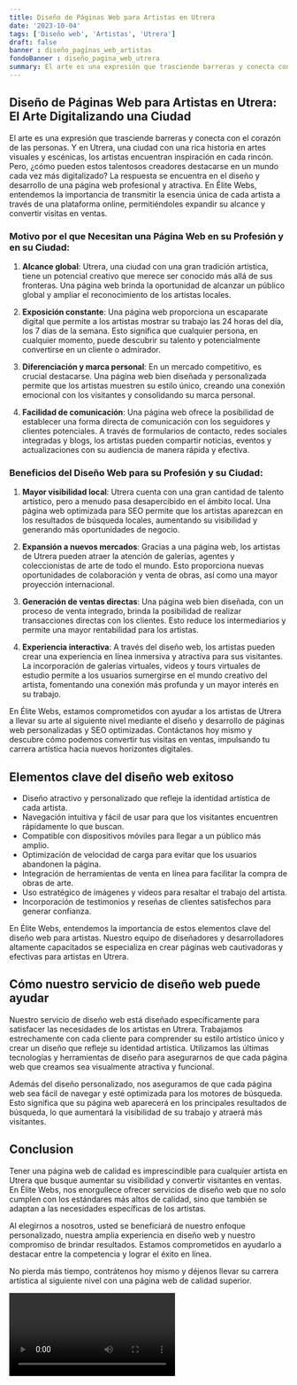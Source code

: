 ```yaml
---
title: Diseño de Páginas Web para Artistas en Utrera
date: '2023-10-04'
tags: ['Diseño web', 'Artistas', 'Utrera']
draft: false
banner : diseño_paginas_web_artistas
fondoBanner : diseño_pagina_web_utrera
summary: El arte es una expresión que trasciende barreras y conecta con el corazón de las personas. Y en Utrera, una ciudad con una rica historia en artes visuales y escénicas, los artistas encuentran inspiración en cada rincón. Pero, ¿cómo pueden estos talentosos creadores destacarse en un mundo cada vez más digitalizado? La respuesta se encuentra en el diseño y desarrollo de una página web profesional y atractiva. En Élite Webs, entendemos la importancia de transmitir la esencia única de cada artista a través de una plataforma online, permitiéndoles expandir su alcance y convertir visitas en ventas.
---
```


## Diseño de Páginas Web para Artistas en Utrera: El Arte Digitalizando una Ciudad

El arte es una expresión que trasciende barreras y conecta con el corazón de las personas. Y en Utrera, una ciudad con una rica historia en artes visuales y escénicas, los artistas encuentran inspiración en cada rincón. Pero, ¿cómo pueden estos talentosos creadores destacarse en un mundo cada vez más digitalizado? La respuesta se encuentra en el diseño y desarrollo de una página web profesional y atractiva. En Élite Webs, entendemos la importancia de transmitir la esencia única de cada artista a través de una plataforma online, permitiéndoles expandir su alcance y convertir visitas en ventas.

### Motivo por el que Necesitan una Página Web en su Profesión y en su Ciudad:

1. **Alcance global**: Utrera, una ciudad con una gran tradición artística, tiene un potencial creativo que merece ser conocido más allá de sus fronteras. Una página web brinda la oportunidad de alcanzar un público global y ampliar el reconocimiento de los artistas locales.

2. **Exposición constante**: Una página web proporciona un escaparate digital que permite a los artistas mostrar su trabajo las 24 horas del día, los 7 días de la semana. Esto significa que cualquier persona, en cualquier momento, puede descubrir su talento y potencialmente convertirse en un cliente o admirador.

3. **Diferenciación y marca personal**: En un mercado competitivo, es crucial destacarse. Una página web bien diseñada y personalizada permite que los artistas muestren su estilo único, creando una conexión emocional con los visitantes y consolidando su marca personal.

4. **Facilidad de comunicación**: Una página web ofrece la posibilidad de establecer una forma directa de comunicación con los seguidores y clientes potenciales. A través de formularios de contacto, redes sociales integradas y blogs, los artistas pueden compartir noticias, eventos y actualizaciones con su audiencia de manera rápida y efectiva.

### Beneficios del Diseño Web para su Profesión y su Ciudad:

1. **Mayor visibilidad local**: Utrera cuenta con una gran cantidad de talento artístico, pero a menudo pasa desapercibido en el ámbito local. Una página web optimizada para SEO permite que los artistas aparezcan en los resultados de búsqueda locales, aumentando su visibilidad y generando más oportunidades de negocio.

2. **Expansión a nuevos mercados**: Gracias a una página web, los artistas de Utrera pueden atraer la atención de galerías, agentes y coleccionistas de arte de todo el mundo. Esto proporciona nuevas oportunidades de colaboración y venta de obras, así como una mayor proyección internacional.

3. **Generación de ventas directas**: Una página web bien diseñada, con un proceso de venta integrado, brinda la posibilidad de realizar transacciones directas con los clientes. Esto reduce los intermediarios y permite una mayor rentabilidad para los artistas.

4. **Experiencia interactiva**: A través del diseño web, los artistas pueden crear una experiencia en línea inmersiva y atractiva para sus visitantes. La incorporación de galerías virtuales, videos y tours virtuales de estudio permite a los usuarios sumergirse en el mundo creativo del artista, fomentando una conexión más profunda y un mayor interés en su trabajo.

En Élite Webs, estamos comprometidos con ayudar a los artistas de Utrera a llevar su arte al siguiente nivel mediante el diseño y desarrollo de páginas web personalizadas y SEO optimizadas. Contáctanos hoy mismo y descubre cómo podemos convertir tus visitas en ventas, impulsando tu carrera artística hacia nuevos horizontes digitales.

<GifSeo />

<Cta />

## Elementos clave del diseño web exitoso

- Diseño atractivo y personalizado que refleje la identidad artística de cada artista.
- Navegación intuitiva y fácil de usar para que los visitantes encuentren rápidamente lo que buscan.
- Compatible con dispositivos móviles para llegar a un público más amplio.
- Optimización de velocidad de carga para evitar que los usuarios abandonen la página.
- Integración de herramientas de venta en línea para facilitar la compra de obras de arte.
- Uso estratégico de imágenes y videos para resaltar el trabajo del artista.
- Incorporación de testimonios y reseñas de clientes satisfechos para generar confianza.

En Élite Webs, entendemos la importancia de estos elementos clave del diseño web para artistas. Nuestro equipo de diseñadores y desarrolladores altamente capacitados se especializa en crear páginas web cautivadoras y efectivas para artistas en Utrera.

## Cómo nuestro servicio de diseño web puede ayudar

Nuestro servicio de diseño web está diseñado específicamente para satisfacer las necesidades de los artistas en Utrera. Trabajamos estrechamente con cada cliente para comprender su estilo artístico único y crear un diseño que refleje su identidad artística. Utilizamos las últimas tecnologías y herramientas de diseño para asegurarnos de que cada página web que creamos sea visualmente atractiva y funcional.

Además del diseño personalizado, nos aseguramos de que cada página web sea fácil de navegar y esté optimizada para los motores de búsqueda. Esto significa que su página web aparecerá en los principales resultados de búsqueda, lo que aumentará la visibilidad de su trabajo y atraerá más visitantes.

## Conclusion

Tener una página web de calidad es imprescindible para cualquier artista en Utrera que busque aumentar su visibilidad y convertir visitantes en ventas. En Élite Webs, nos enorgullece ofrecer servicios de diseño web que no solo cumplen con los estándares más altos de calidad, sino que también se adaptan a las necesidades específicas de los artistas.

Al elegirnos a nosotros, usted se beneficiará de nuestro enfoque personalizado, nuestra amplia experiencia en diseño web y nuestro compromiso de brindar resultados. Estamos comprometidos en ayudarlo a destacar entre la competencia y lograr el éxito en línea.

No pierda más tiempo, contrátenos hoy mismo y déjenos llevar su carrera artística al siguiente nivel con una página web de calidad superior.

<Video />

<CtaBot job='Artistas' city='Utrera'/>

<Gmaps query='Utrera+españa+maps' />
